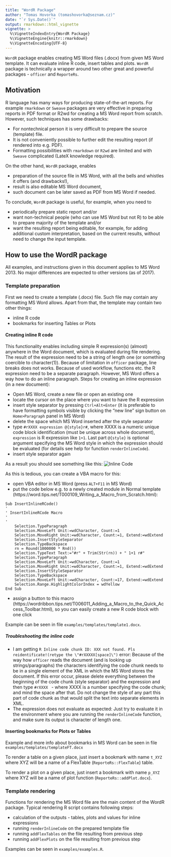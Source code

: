 ---
title: "WordR Package"
author: "Tomas Hovorka (tomashovorka@seznam.cz)"
date: "`r Sys.Date()`"
output: rmarkdown::html_vignette
vignette: >
  %\VignetteIndexEntry{WordR Package}
  %\VignetteEngine{knitr::rmarkdown}
  %\VignetteEncoding{UTF-8}
---

`WordR` package enables creating MS Word files (.docx) from given MS Word template. It can evaluate inline R code, insert tables and plots. `WordR` package is technically a wrapper around two other great and powerful packages - `officer` and `ReporteRs`.

## Motivation

R language has many ways for producing state-of-the-art reports. For example `rmarkdown` or `Sweave` packages are very effective in preparing reports in PDF format or R2wd for creating a MS Word report from scratch. However, such techniques has some drawbacks:

- For nontechnical person it is very difficult to prepare the source (template) file.
- It is not conveniently possible to further edit the resulting report (if rendered into e.g. PDF).
- Formatting possibilities with `rmarkdown` or `R2wd` are limited and with `Sweave` complicated (LateX knowledge required).

On the other hand, `WordR` package, enables

- preparation of the source file in MS Word, with all the bells and whistles it offers (and drawbacks!),
- result is also editable MS Word document,
- such document can be later saved as PDF from MS Word if needed.

To conclude, `WordR` package is useful, for example, when you need to 

- periodically prepare static report and/or 
- want non-technical people (who can use MS Word but not R) to be able to prepare majority of the template and/or
- want the resulting report being editable, for example, for adding additional custom interpretation, based on the current results, without need to change the input template.

## How to use the WordR package

All examples, and instructions given in this document applies to MS Word 2013. No major differences are expected to other versions (as of 2017).

### Template preparation
First we need to create a template (.docx) file. Such file may contain any formatting MS Word allows. Apart from that, the template may contain two other things:

- inline R code
- bookmarks for inserting Tables or Plots

#### Creating inline R code
This functionality enables including simple R expression(s) (almost) anywhere in the Word document, which is evaluated during file rendering. The result of the expression need to be a string of length one (or something coercible to character(1)). Because of limitation in `officer` package, line breaks does not works. Because of used workflow, functions etc. the R expression need to be a separate paragraph. However, MS Word offers a way how to do an inline paragraph.
Steps for creating an inline expression (in a new document):

- Open MS Word, create a new file or open an existing one
- locate the cursor on the place where you want to have the R expression
- insert style separator by pressing `Ctrl+Alt+Enter` (it is preferable to have formatting symbols visible by clicking the "new line" sign button on `Home>Paragraph` panel in MS Word)
- delete the space which MS Word inserted after the style separator
- type `#rXXXX expression @{style}r#`, where XXXX is a numeric unique code block identification (must be unique across whole document), `expression` is R expression like `1+1`. Last part `@{style}` is optional argument specifying the MS Word style in which the expression should be evaluated (for details see help for function `renderInlineCode`).
- insert style separator again

As a result you should see something like this:
![Inline Code](lineWithCode.gif)

As this is tedious, you can create a VBA macro for this:

- open VBA editor in MS Word (press `ALT+F11` in MS Word)
- put the code below e.g. to a newly created module in Normal template (https://word.tips.net/T000109_Writing_a_Macro_from_Scratch.html):
```
Sub InsertInlineRCode()
'
' InsertInlineRCode Macro
'
'
    Selection.TypeParagraph
    Selection.MoveLeft Unit:=wdCharacter, Count:=1
    Selection.MoveRight Unit:=wdCharacter, Count:=1, Extend:=wdExtend
    Selection.InsertStyleSeparator
    Selection.TypeBackspace
    rn = Round(1000000 * Rnd())
    Selection.TypeText Text:="#r" + Trim(Str(rn)) + " 1+1 r#"
    Selection.TypeParagraph
    Selection.MoveLeft Unit:=wdCharacter, Count:=1
    Selection.MoveRight Unit:=wdCharacter, Count:=1, Extend:=wdExtend
    Selection.InsertStyleSeparator
    Selection.TypeBackspace
    Selection.MoveLeft Unit:=wdCharacter, Count:=17, Extend:=wdExtend
    Selection.Range.HighlightColorIndex = wdYellow
End Sub
```
- assign a button to this macro (https://wordribbon.tips.net/T006011_Adding_a_Macro_to_the_Quick_Access_Toolbar.html), so you can easily create a new R code block with one click

Example can be seen in file `examples/templates/template1.docx`.

##### Troubleshooting the inline code
- I am getting `R Inline code chunk ID: XXX not found. Pls reidentificate!(retype the \"#rXXXXX[space]\")` error: Because of the way how `officer` reads the document (and is looking up strings/paragraphs) the characters identifying the code chunk needs to be in a single element of the XML in which the MS Word stores the document. If this error occur, please delete everything between the beginning of the code chunk (style separator) and the expression and then type <code>#rXXXX </code> - where XXXX is a number specifying the code chunk; and mind the space after that. Do not change the style of any part this part of code chunk as that would split the text into separate elements in XML.
- The expression does not evaluate as expected: Just try to evaluate it in the environment where you are running the `renderInlineCode` function, and make sure its output is character of length one.

#### Inserting bookmarks for Plots or Tables

Example and more info about bookmarks in MS Word can be seen in file `examples/templates/templateFT.docx`

To render a table on a given place, just insert a bookmark with name `t_XYZ` where XYZ will be a name of a FlexTable (`ReporteRs::FlexTable`) table.


To render a plot on a given place, just insert a bookmark with name `p_XYZ` where XYZ will be a name of plot function (`ReporteRs::addPlot.docx`).



### Template rendering

Functions for rendering the MS Word file are the main content of the WordR package. Typical rendering R script contains following steps:

- calculation of the outputs - tables, plots and values for inline expressions
- running `renderInlineCode` on the prepared template file
- running `addFlexTables` on the file resulting from previous step
- running `addFlexPlots` on the file resulting from previous step

Examples can be seen in `examples/examples.R`.


